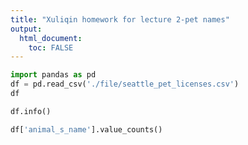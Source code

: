 ```yaml
---
title: "Xuliqin homework for lecture 2-pet names"
output: 
  html_document:
    toc: FALSE
---
```


```python
import pandas as pd
df = pd.read_csv('./file/seattle_pet_licenses.csv')
df
```
```python
df.info()
```
```python
df['animal_s_name'].value_counts()
```